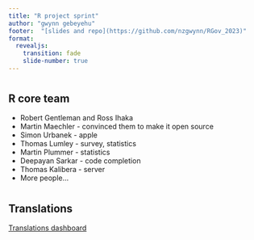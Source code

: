 ```yaml
---
title: "R project sprint"
author: "gwynn gebeyehu"
footer:  "[slides and repo](https://github.com/nzgwynn/RGov_2023)"
format: 
  revealjs: 
    transition: fade
    slide-number: true
---
```


#  {background-image="images/Ross_text.jpeg" background-size="contain"}

#  {background-image="images/Core_Email.png" background-size="contain"}

#  {background-image="images/RCore_age.png" background-size="contain"}

#  {background-image="images/codebase.png" background-size="contain"}

## R core team

::: incremental
-   Robert Gentleman and Ross Ihaka
-   Martin Maechler - convinced them to make it open source 
-   Simon Urbanek - apple
-   Thomas Lumley - survey, statistics
-   Martin Plummer - statistics
-   Deepayan Sarkar - code completion
-   Thomas Kalibera - server
-   More people...
:::

#  {background-image="images/codebase-mod.png" background-size="contain"}

# {background-image="images/vectorize_library.png" background-size="contain"}

#  {background-image="images/bugzilla_screenshot.png" background-size="contain"}

# {background-image="images/request_hex.png" background-size="contain"}

# {background-image="images/new_code.png" background-size="contain"}

# {background-image="images/new_doc.png" background-size="contain"}

# {background-image="images/new_test.png" background-size="contain"}

# {background-image="images/surprise_hex.png" background-size="contain"}

# {background-image="images/alpha_quartz.png" background-size="contain"}

## Translations

[Translations dashboard](https://contributor.r-project.org/translations-dashboard/)


# {background-image="images/participants.png" background-size="contain"}
